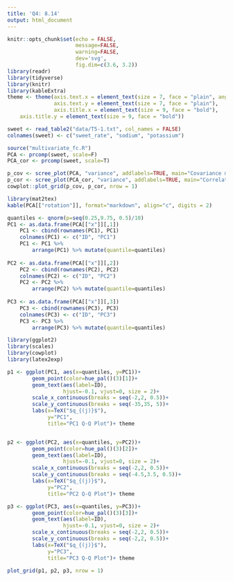 ```yaml
---
title: 'Q4: 8.14'
output: html_document
---
```

```r
knitr::opts_chunk$set(echo = FALSE,
                      message=FALSE,
                      warning=FALSE,
                      dev='svg',
                      fig.dim=c(3.6, 3.2))
library(readr)
library(tidyverse)
library(knitr)
library(kableExtra)
theme <- theme(axis.text.x = element_text(size = 7, face = "plain", angle = 30),
               axis.text.y = element_text(size = 7, face = "plain"),
               axis.title.x = element_text(size = 9, face = "bold"),
    axis.title.y = element_text(size = 9, face = "bold"))
```

```r
sweet <- read_table2("data/T5-1.txt", col_names = FALSE)
colnames(sweet) <- c("sweet_rate", "sodium", "potassium")
```

```r
source("multivariate_fc.R")
PCA <- prcomp(sweet, scale=F)
PCA_cor <- prcomp(sweet, scale=T)

p_cov <- scree_plot(PCA, "variance", addlabels=TRUE, main="Covariance mat", sub_axis_name="", axis_limits = c(0,100))
p_cor <- scree_plot(PCA_cor, "variance", addlabels=TRUE, main="Correlation mat",ylab = "", axis_limits = c(0,100))
cowplot::plot_grid(p_cov, p_cor, nrow = 1)
```

```r
library(mat2tex)
kable(PCA[["rotation"]], format="markdown", align="c", digits = 2)
```


```r
quantiles <- qnorm(p=seq(0.25,9.75, 0.5)/10) 
PC1 <- as.data.frame(PCA[["x"]][,1])
    PC1 <- cbind(rownames(PC1), PC1)
    colnames(PC1) <- c("ID", "PC1")
    PC1 <- PC1 %>% 
        arrange(PC1) %>% mutate(quantile=quantiles)
    
PC2 <- as.data.frame(PCA[["x"]][,2])
    PC2 <- cbind(rownames(PC2), PC2)
    colnames(PC2) <- c("ID", "PC2")
    PC2 <- PC2 %>% 
        arrange(PC2) %>% mutate(quantile=quantiles)
    
PC3 <- as.data.frame(PCA[["x"]][,3])
    PC3 <- cbind(rownames(PC3), PC3)
    colnames(PC3) <- c("ID", "PC3")
    PC3 <- PC3 %>% 
        arrange(PC3) %>% mutate(quantile=quantiles)
```

```r
library(ggplot2)
library(scales)
library(cowplot)
library(latex2exp)

p1 <- ggplot(PC1, aes(x=quantiles, y=PC1))+
        geom_point(color=hue_pal()(3)[1])+
        geom_text(aes(label=ID),
                  hjust=-0.1, vjust=0, size = 2)+
        scale_x_continuous(breaks = seq(-2,2, 0.5))+
        scale_y_continuous(breaks = seq(-35,35, 5))+
        labs(x=TeX("$q_{(j)}$"),
             y="PC1",
             title="PC1 Q-Q Plot")+ theme


p2 <- ggplot(PC2, aes(x=quantiles, y=PC2))+
        geom_point(color=hue_pal()(3)[2])+
        geom_text(aes(label=ID),
                  hjust=-0.1, vjust=0, size = 2)+
        scale_x_continuous(breaks = seq(-2,2, 0.5))+
        scale_y_continuous(breaks = seq(-4.5,3.5, 0.5))+
        labs(x=TeX("$q_{(j)}$"),
             y="PC2",
             title="PC2 Q-Q Plot")+ theme

p3 <- ggplot(PC3, aes(x=quantiles, y=PC3))+
        geom_point(color=hue_pal()(3)[3])+
        geom_text(aes(label=ID),
                  hjust=-0.1, vjust=0, size = 2)+
        scale_x_continuous(breaks = seq(-2,2, 0.5))+
        scale_y_continuous(breaks = seq(-2,2, 0.5))+
        labs(x=TeX("$q_{(j)}$"),
             y="PC3",
             title="PC3 Q-Q Plot")+ theme

plot_grid(p1, p2, p3, nrow = 1)
```
